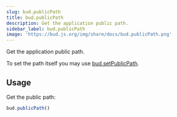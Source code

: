 ```yaml
---
slug: bud.publicPath
title: bud.publicPath
description: Get the application public path.
sidebar_label: bud.publicPath
image: 'https://bud.js.org/img/share/docs/bud.publicPath.png'
---
```


Get the application public path.

To set the path itself you may use [bud.setPublicPath](/docs/bud.setPublicPath).

## Usage

Get the public path:

```js
bud.publicPath()
```
